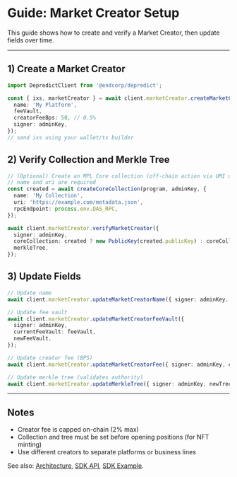 # Guide: Market Creator Setup

This guide shows how to create and verify a Market Creator, then update fields over time.

---

## 1) Create a Market Creator

```typescript
import DepredictClient from '@endcorp/depredict';

const { ixs, marketCreator } = await client.marketCreator.createMarketCreator({
  name: 'My Platform',
  feeVault,
  creatorFeeBps: 50, // 0.5%
  signer: adminKey,
});
// send ixs using your wallet/tx builder
```

## 2) Verify Collection and Merkle Tree

```typescript
// (Optional) Create an MPL Core collection (off-chain action via UMI under the hood)
// name and uri are required
const created = await createCoreCollection(program, adminKey, {
  name: 'My Collection',
  uri: 'https://example.com/metadata.json',
  rpcEndpoint: process.env.DAS_RPC,
});

await client.marketCreator.verifyMarketCreator({
  signer: adminKey,
  coreCollection: created ? new PublicKey(created.publicKey) : coreCollection,
  merkleTree,
});
```

## 3) Update Fields

```typescript
// Update name
await client.marketCreator.updateMarketCreatorName({ signer: adminKey, newName: 'New Name' });

// Update fee vault
await client.marketCreator.updateMarketCreatorFeeVault({
  signer: adminKey,
  currentFeeVault: feeVault,
  newFeeVault,
});

// Update creator fee (BPS)
await client.marketCreator.updateMarketCreatorFee({ signer: adminKey, creatorFeeBps: 75 });

// Update merkle tree (validates authority)
await client.marketCreator.updateMerkleTree({ signer: adminKey, newTree: merkleTree2 });
```

---

## Notes
- Creator fee is capped on-chain (2% max)
- Collection and tree must be set before opening positions (for NFT minting)
- Use different creators to separate platforms or business lines

See also: [Architecture](/architecture), [SDK API](/sdk-api), [SDK Example](/sdk-example).


